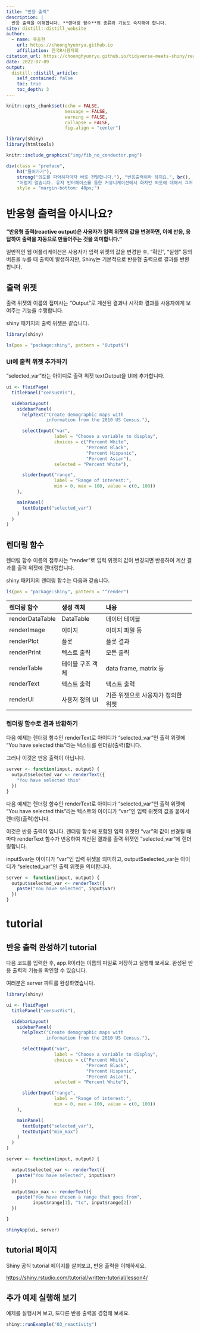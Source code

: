 ```yaml
---
title: "반응 출력"
description: |
  반응 출력을 이해합니다. **랜더링 함수**의 종류와 기능도 숙지해야 합니다.
site: distill::distill_website
author:
  - name: 유충현
    url: https://choonghyunryu.github.io
    affiliation: 한국R사용자회
citation_url: https://choonghyunryu.github.io/tidyverse-meets-shiny/reactivity
date: 2022-07-09
output:
  distill::distill_article:
    self_contained: false  
    toc: true
    toc_depth: 3    
---
```


```r
knitr::opts_chunk$set(echo = FALSE, 
                      message = FALSE, 
                      warning = FALSE, 
                      collapse = FALSE,
                      fig.align = "center")

library(shiny)
library(htmltools)
```

```r
knitr::include_graphics("img/fib_no_conductor.png")
```

```r
div(class = "preface", 
    h3("들어가기"),
    strong("의도를 파악하자마자 바로 전달합니다."), "반응출력이라 하지요.", br(),
    "어렵지 않습니다. 유저 인터페이스를 통한 커뮤니케이션에서 화자인 의도에 대해서 그저 어떤 방식으로 반응(랜더링)할지 정하면 됩니다.",
    style = "margin-bottom: 40px;")
```

# 반응형 출력을 아시나요?

**"반응형 출력(reactive output)은 사용자가 입력 위젯의 값을 변경하면, 이에 반응, 응답하여 출력을 자동으로 만들어주는 것을 의미합니다."**

일반적인 웹 어플리케이션은 사용자가 입력 위젯의 값을 변경한 후, "확인", "실행" 등의 버튼을 누를 때 출력이 발생하지만, Shiny는 기본적으로 반응형 출력으로 결과를 반환합니다.

## 출력 위젯

출력 위젯의 이름의 접미사는 "Output"로 계산된 결과나 시각화 결과를 사용자에게 보여주는 기능을 수행합니다.

shiny 패키지의 출력 위젯은 같습니다.

```r
library(shiny)

ls(pos = "package:shiny", pattern = "Output$")
```

### UI에 출력 위젯 추가하기

"selected_var"라는 아이디로 출력 위젯 textOutput을 UI에 추가합니다.

```r
ui <- fluidPage(
  titlePanel("censusVis"),

  sidebarLayout(
    sidebarPanel(
      helpText("Create demographic maps with 
               information from the 2010 US Census."),

      selectInput("var", 
                  label = "Choose a variable to display",
                  choices = c("Percent White", 
                              "Percent Black",
                              "Percent Hispanic", 
                              "Percent Asian"),
                  selected = "Percent White"),

      sliderInput("range", 
                  label = "Range of interest:",
                  min = 0, max = 100, value = c(0, 100))
    ),

    mainPanel(
      textOutput("selected_var")
    )
  )
)
```

## 렌더링 함수

렌더링 함수 이름의 접두사는 "render"로 입력 위젯의 값이 변경되면 반응하여 계산 결과를 출력 위젯에 랜더링합니다.

shiny 패키지의 렌더링 함수는 다음과 같습니다.

```r
ls(pos = "package:shiny", pattern = "^render")
```

+------------------+------------------+-------------------------------------+
| 렌더링 함수      | 생성 객체        | 내용                                | 
+:=================+:=================+:====================================+
| renderDataTable  | DataTable        | 데이터 테이블                       | 
+------------------+------------------+-------------------------------------+
| renderImage      | 이미지           | 이미지 파일 등                      | 
+------------------+------------------+-------------------------------------+
| renderPlot       | 플롯             | 플롯 결과                           | 
+------------------+------------------+-------------------------------------+
| renderPrint      | 텍스트 출력      | 모든 출력                           | 
+------------------+------------------+-------------------------------------+
| renderTable      | 테이블 구조 객체 | data frame, matrix 등               | 
+------------------+------------------+-------------------------------------+
| renderText       | 텍스트 출력      | 텍스트 출력                         | 
+------------------+------------------+-------------------------------------+
| renderUI         | 사용저 정의 UI   | 기존 위젯으로 사용자가 정의한 위젯  | 
+------------------+------------------+-------------------------------------+  

### 렌더링 함수로 결과 반환하기

다음 예제는 렌더링 함수인 renderText로 아이디가 "selected_var"인 출력 위젯에 "You have selected this"라는 텍스트를 렌더링(출력)합니다. 

그러나 이것은 반응 출력이 아닙니다.

```r
server <- function(input, output) {
  output$selected_var <- renderText({ 
    "You have selected this"
  })
}
```

다음 예제는 렌더링 함수인 renderText로 아이디가 "selected_var"인 출력 위젯에 "You have selected this"라는 텍스트와 아이디가 "var"인 입력 위젯의 값을 붙여서 렌더링(출력)합니다. 

이것은 반응 출력이 입니다. 렌더링 함수에 포함된 입력 위젯인 "var"의 값이 변경될 때마다 renderText 함수가 반응하여 계산된 결과를 출력 위젯인 "selected_var"에 렌더링합니다.

input\$var는 아이디가 "var"인 입력 위젯을 의미하고, output\$selected_var는 아이디가 "selected_var"인 출력 위젯을 의미합니다.

```r
server <- function(input, output) {
  output$selected_var <- renderText({ 
    paste("You have selected", input$var)
  })
}
```

# tutorial

## 반응 출력 완성하기 tutorial

다음 코드를 입력한 후, app.R이라는 이름의 파일로 저장하고 실행해 보세요. 완성된 반응 출력의 기능을 확인할 수 있습니다. 

여러분은 server 파트를 완성하였습니다.

```r
library(shiny)

ui <- fluidPage(
  titlePanel("censusVis"),

  sidebarLayout(
    sidebarPanel(
      helpText("Create demographic maps with 
               information from the 2010 US Census."),

      selectInput("var", 
                  label = "Choose a variable to display",
                  choices = c("Percent White", 
                              "Percent Black",
                              "Percent Hispanic", 
                              "Percent Asian"),
                  selected = "Percent White"),

      sliderInput("range", 
                  label = "Range of interest:",
                  min = 0, max = 100, value = c(0, 100))
    ),

    mainPanel(
      textOutput("selected_var"),
      textOutput("min_max")
    )
  )
)

server <- function(input, output) {

  output$selected_var <- renderText({ 
    paste("You have selected", input$var)
  })

  output$min_max <- renderText({ 
    paste("You have chosen a range that goes from",
          input$range[1], "to", input$range[2])
  })

}

shinyApp(ui, server)
```

## tutorial 페이지

Shiny 공식 tutorial 페이지를 살펴보고, 반응 출력을 이해하세요.

[https://shiny.rstudio.com/tutorial/written-tutorial/lesson4/](https://shiny.rstudio.com/tutorial/written-tutorial/lesson4/){target="_blank"} 

## 추가 예제 실행해 보기

예제를 실행시켜 보고, 또다른 반응 출력을 경험해 보세요.

```r
shiny::runExample("03_reactivity")
```
